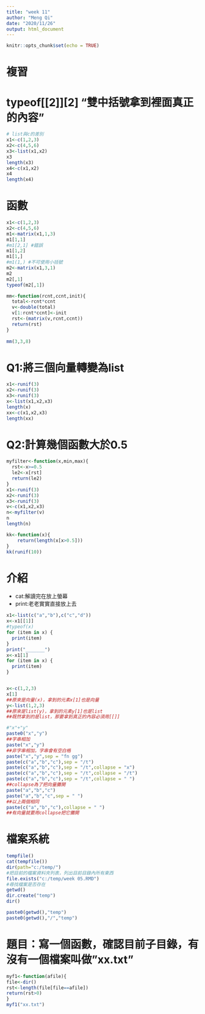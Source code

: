 ```yaml
---
title: "week 11"
author: "Meng Qi"
date: "2020/11/26"
output: html_document
---
```


```r
knitr::opts_chunk$set(echo = TRUE)
```
# **複習**
# typeof[[2]][2]  "雙中括號拿到裡面真正的內容"

```r
# list與c的差別
x1<-c(1,2,3)
x2<-c(4,5,6)
x3<-list(x1,x2)
x3
length(x3)
x4<-c(x1,x2)
x4
length(x4)
```

# **函數**
```r
x1<-c(1,2,3)
x2<-c(4,5,6)
m1<-matrix(x1,1,3)
m1[1,1]
#m1[2,1] #錯誤
m1[1,2]
m1[1,]
#m1(1,) #不可使用小括號
m2<-matrix(x1,3,1)
m2
m2[,1]
typeof(m2[,1])
```

```r
mm<-function(rcnt,ccnt,init){
  total<-rcnt*ccnt
  v<-double(total)
  v[1:rcnt*ccnt]<-init
  rst<-(matrix(v,rcnt,ccnt))
  return(rst)
}
  
mm(3,3,8)

```
# Q1:將三個向量轉變為list
```r
x1<-runif(3)
x2<-runif(3)
x3<-runif(3)
x<-list(x1,x2,x3)
length(x)
xx<-c(x1,x2,x3)
length(xx)
```
# Q2:計算幾個函數大於0.5
```r
myfilter<-function(x,min,max){
  rst<-x>=0.5
  le2<-x[rst]
  return(le2)
}
x1<-runif(3)
x2<-runif(3)
x3<-runif(3)
v<-c(x1,x2,x3)
n<-myfilter(v)
n
length(n)

```

```r
kk<-function(x){
    return(length(x[x>0.5]))
}
kk(runif(10))
```

# 介紹
* cat:解讀完在放上螢幕
* print:老老實實直接放上去
  
```r
x1<-list(c("a","b"),c("c","d"))
x<-x1[[1]]
#typeof(x)
for (item in x) {
  print(item)
}
print("_______")
x<-x1[1]
for (item in x) {
  print(item)
}


x<-c(1,2,3)
x[1]
##原來是向量(x)，拿到的元素x[1]也是向量
y<-list(1,2,3)
##原來是list(y)，拿到的元素y[1]也是list
##既然拿到的是list，那要拿到真正的內容必須用[[]]

#"x"+"y"
paste0("x","y")
##字串相加
paste("x","y")
##非字串相加，字串會有空白格
paste("x","y",sep = "fn gg")
paste(c("a","b","c"),sep = "/t")
paste(c("a","b","c"),sep = "/t",collapse = "x")
paste(c("a","b","c"),sep = "/t",collapse = "/t")
paste(c("a","b","c"),sep = "/t",collapse = " ")
##collapse為了把向量攤開
paste("a","b","c")
paste("a","b","c",sep = " ")
##以上兩個相同
paste(c("a","b","c"),collapse = " ")
##有向量就要用collapse把它攤開
```

# 檔案系統
```r
tempfile()
cat(tempfile())
dir(path="c:/temp/")
#把目前的檔案資料夾列表，列出目前目錄內所有東西
file.exists("c:/temp/week 05.RMD")
#尋找檔案是否存在
getwd()
dir.create("temp")
dir()

paste0(getwd(),"temp")
paste0(getwd(),"/","temp")

```

# 題目：寫一個函數，確認目前子目錄，有沒有一個檔案叫做"xx.txt"
```r
myf1<-function(afile){
file<-dir()
rst<-length(file[file==afile])
return(rst>0)
}
myf1("xx.txt")
```




